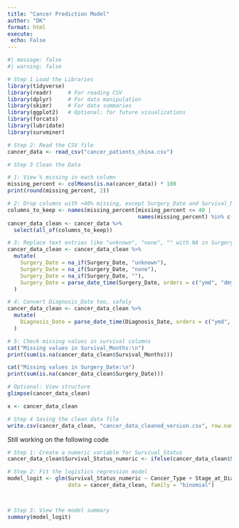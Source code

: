 ```yaml
---
title: "Cancer Prediction Model"
author: "DK"
format: html
execute:
 echo: False
---
```


```r
#| message: false
#| warning: false

# Step 1 Load the Libraries
library(tidyverse)
library(readr)     # For reading CSV
library(dplyr)     # For data manipulation
library(skimr)     # For data summaries
library(ggplot2)   # Optional: for future visualizations
library(forcats)
library(lubridate)
library(survminer)
```

```r
# Step 2: Read the CSV file
cancer_data <- read_csv("cancer_patients_china.csv")
```


```r
# Step 3 Clean the Data

# 1: View % missing in each column
missing_percent <- colMeans(is.na(cancer_data)) * 100
print(round(missing_percent, 2))

# 2: Drop columns with >40% missing, except Surgery_Date and Survival_Months
columns_to_keep <- names(missing_percent[missing_percent <= 40 | 
                                         names(missing_percent) %in% c("Surgery_Date", "Survival_Months")])
cancer_data_clean <- cancer_data %>%
  select(all_of(columns_to_keep))

# 3: Replace text entries like "unknown", "none", "" with NA in Surgery_Date
cancer_data_clean <- cancer_data_clean %>%
  mutate(
    Surgery_Date = na_if(Surgery_Date, "unknown"),
    Surgery_Date = na_if(Surgery_Date, "none"),
    Surgery_Date = na_if(Surgery_Date, ""),
    Surgery_Date = parse_date_time(Surgery_Date, orders = c("ymd", "dmy", "mdy"))
  )

# 4: Convert Diagnosis_Date too, safely
cancer_data_clean <- cancer_data_clean %>%
  mutate(
    Diagnosis_Date = parse_date_time(Diagnosis_Date, orders = c("ymd", "dmy", "mdy"))
  )

# 5: Check missing values in survival columns
cat("Missing values in Survival_Months:\n")
print(sum(is.na(cancer_data_clean$Survival_Months)))

cat("Missing values in Surgery_Date:\n")
print(sum(is.na(cancer_data_clean$Surgery_Date)))

# Optional: View structure
glimpse(cancer_data_clean)

x <- cancer_data_clean
```


```r
# Step 4 Saving the clean data file
write.csv(cancer_data_clean, "cancer_data_cleaned_version.csv", row.names = FALSE)
```

Still working on the following code

```r
# Step 1: Create a numeric variable for Survival_Status
cancer_data_clean$Survival_Status_numeric <- ifelse(cancer_data_clean$Survival_Status == "Alive", 1, 0)

# Step 2: Fit the logistics regression model
model_logit <- glm(Survival_Status_numeric ~ Cancer_Type + Stage_at_Diagnosis + Age + Gender, 
                   data = cancer_data_clean, family = "binomial")



# Step 3: View the model summary
summary(model_logit)

```